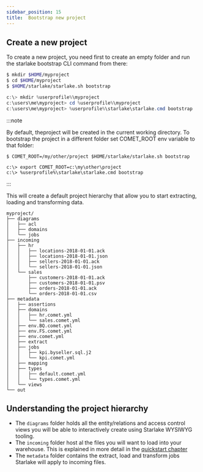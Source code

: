 ```yaml
---
sidebar_position: 15
title:  Bootstrap new project
---
```



## Create a new project

To create a new project, you need first to create an empty folder and run the
starlake bootstrap CLI command from there:

<Tabs groupId="platforms">
<TabItem value="linux_macos" label="Linux/MacOS">

```sh
$ mkdir $HOME/myproject
$ cd $HOME/myproject
$ $HOME/starlake/starlake.sh bootstrap
```

</TabItem>
<TabItem value="windows" label="Windows">

```powershell
c:\> mkdir %userprofile%\myproject
c:\users\me\myproject> cd %userprofile%\myproject
c:\users\me\myproject> %userprofile%\starlake\starlake.cmd bootstrap
```

</TabItem>
</Tabs>

:::note

By default, theproject will be created in the current working directory.
To bootstrap the project in a different folder set COMET_ROOT env variable to that folder:

<Tabs groupId="platforms">
<TabItem value="linux_macos" label="Linux/MacOS">

```
$ COMET_ROOT=/my/other/project $HOME/starlake/starlake.sh bootstrap
```

</TabItem>
<TabItem value="windows" label="Windows">

```
c:\> export COMET_ROOT=c:\my\other\project
c:\> %userprofile%\starlake\starlake.cmd bootstrap
```

</TabItem>
</Tabs>

:::


This will create a default project hierarchy that allow you to start extracting, loading and transforming data.

```
myproject/
├── diagrams
│   ├── acl
│   ├── domains
│   └── jobs
├── incoming
│   ├── hr
│   │   ├── locations-2018-01-01.ack
│   │   ├── locations-2018-01-01.json
│   │   ├── sellers-2018-01-01.ack
│   │   └── sellers-2018-01-01.json
│   └── sales
│       ├── customers-2018-01-01.ack
│       ├── customers-2018-01-01.psv
│       ├── orders-2018-01-01.ack
│       └── orders-2018-01-01.csv
├── metadata
│   ├── assertions
│   ├── domains
│   │   ├── hr.comet.yml
│   │   └── sales.comet.yml
│   ├── env.BQ.comet.yml
│   ├── env.FS.comet.yml
│   ├── env.comet.yml
│   ├── extract
│   ├── jobs
│   │   ├── kpi.byseller.sql.j2
│   │   └── kpi.comet.yml
│   ├── mapping
│   ├── types
│   │   ├── default.comet.yml
│   │   └── types.comet.yml
│   └── views
└── out
```

## Understanding the project hierarchy

- The `diagrams` folder holds all the entity/relations and access control views you will be able to interactively create using Starlake WYSIWYG tooling.
- The `incoming` folder host al the files you will want to load into your warehouse. This is explained in more detail in the [quickstart chapter](100.quickstart.mdx)
- The `metadata` folder contains the extract, load and transform jobs Starlake will apply to incoming files.

